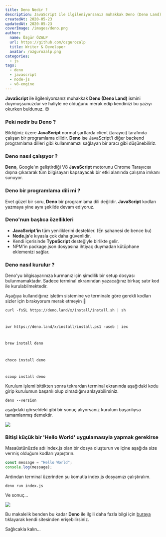 ```yaml
---
title: Deno Nedir ?
description: JavaScript ile ilgileniyorsanız muhakkak Deno (Deno Land) ismini duymuşsunuzdur ve haliyle ne olduğunu merak edip kendinizi bu yazıyı okurken buldunuz. 😊
createdAt: 2020-05-23
updatedAt: 2020-05-23
coverImage: /images/deno.png
author:
  name: Özgür ÖZALP
  url: https://github.com/ozgurozalp
  title: Writer & Developer
  avatar: /ozgurozalp.png
categories:
  - js
tags:
  - deno
  - javascript
  - node-js
  - v8-engine
---
```


**JavaScript** ile ilgileniyorsanız muhakkak **Deno (Deno Land)** ismini duymuşsunuzdur ve haliyle ne olduğunu merak edip kendinizi bu yazıyı okurken buldunuz. 😊

### Peki nedir bu Deno ?

Bildiğiniz üzere **JavaScript** normal şartlarda client (tarayıcı) tarafında çalışan bir programlama dilidir. **Deno** ise JavaScript'i diğer backend programlama dilleri gibi kullanmamızı sağlayan bir aracı gibi düşünebiliriz.

### Deno nasıl çalışıyor ?

**Deno**, Google'ın geliştirdiği V8 **JavaScript** motorunu Chrome Tarayıcısı dışına çıkararak tüm bilgisayarı kapsayacak bir etki alanında çalışma imkanı sunuyor.

### Deno bir programlama dili mi ?

Evet güzel bir soru, **Deno** bir programlama dili değildir. **JavaScript** kodları yazmaya yine aynı şekilde devam ediyoruz.

### Deno'nun başlıca özellikleri

- **JavaScript'in** tüm yeniliklerini destekler. (En şahanesi de bence bu)
- **Node.js**'e kıyasla çok daha güvenlidir.
- Kendi içerisinde **TypeScript** desteğiyle birlikte gelir.
- NPM'in package.json dosyasına ihtiyaç duymadan kütüphane eklemenizi sağlar.

### Deno nasıl kurulur ?

Deno'yu bilgisayarınıza kurmanız için şimdilik bir setup dosyası bulunmamaktadır. Sadece terminal ekranından yazacağınız birkaç satır kod ile kurulabilmektedir.

Aşağıya kullandığınız işletim sistemine ve terminale göre gerekli kodları sizler için bırakıyorum merak etmeyin 🤗

```shell
curl -fsSL https://deno.land/x/install/install.sh | sh
```
#
```shell
iwr https://deno.land/x/install/install.ps1 -useb | iex
```
#
```shell
brew install deno
```
#
```shell
choco install deno
```
#
```shell
scoop install deno
```

Kurulum işlemi bittikten sonra tekrardan terminal ekranında aşağıdaki kodu girip kurulumun başarılı olup olmadığını anlayabilirsiniz.

```shell
deno --version
```

aşağıdaki görseldeki gibi bir sonuç alıyorsanız kurulum başarılıysa tamamlanmış demektir.

![](/images/siteGorseli.png)

### Bitişi küçük bir 'Hello World' uygulamasıyla yapmak gerekirse

Masaüstünüzde adı index.js olan bir dosya oluşturun ve içine aşağıda size vermiş olduğum kodları yapıştırın.

```javascript
const message = "Hello World";
console.log(message);
```

Ardından terminal üzerinden şu komutla index.js dosyamızı çalıştıralım.

```shell
deno run index.js
```

Ve sonuç...

![](/images/siteSonucGorseli.png)

Bu makalelik benden bu kadar **Deno** ile ilgili daha fazla bilgi için [buraya](https://deno.land/) tıklayarak kendi sitesinden erişebilirsiniz.

Sağlıcakla kalın...
